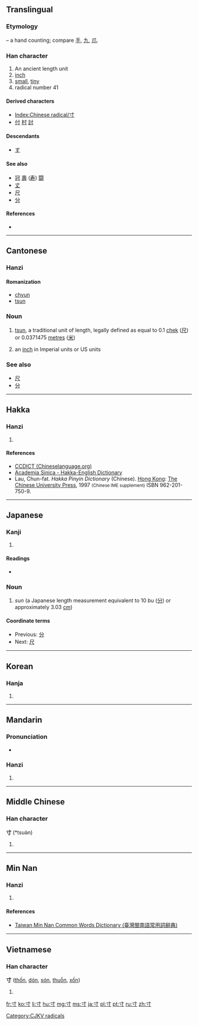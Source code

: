 {{also|手}}
==Translingual==
{{stroke order|strokes=3}}
{{stroke order|type=animate}}

===Etymology===
{{liushu|i}} – a hand counting; compare [[手]], [[九]], [[爪]].

{{Han etyl}}

===Han character===
{{Han char|rn=41|rad=寸|as=00|sn=3|four=4030<sub>0</sub>|canj=木戈 (DI)}}

# An ancient length unit
# [[inch]]
# [[small]], [[tiny]]
# radical number 41

====Derived characters====
* [[Index:Chinese radical/寸]]
* [[付]] [[村]] [[討]]

====Descendants====
* [[す]]

====See also====
* [[冠]] [[壽]] ([[寿]]) [[闘]]
* [[丈]]
* [[尺]]
* [[分]]

====References====
* {{Han ref|kx=0293.320|dkj=07411|dj=0581.040|hdz=10503.080|uh=5BF8|ud=23544|bh=A46F|bd=42095}}

----

==Cantonese==

===Hanzi===
{{yue-hanzi|jyut=cyun3|y=chyun3}}

====Romanization====
* [[chyun]]
* [[tsun]]

===Noun===
{{yue-noun|ts|tas=寸|jyut=cyun3|rs=寸00}}

# {{context|Hong Kong|lang=yue}} [[tsun]], a traditional unit of length, legally defined as equal to 0.1 [[chek]] ([[尺]]) or 0.0371475 [[metre]]s ([[米]])
# {{context|slang|North American Cantonese|lang=yue}} an [[inch]] in Imperial units or US units

===See also===
* [[尺]]
* [[分]]

----

==Hakka==

===Hanzi===
{{hak-hanzi|poj=tshùn|gd=ts'un<sup>5</sup>|hpy=cun4}}

# {{defn|lang=hak|sort=寸00}}

====References====
*[http://www.chinalanguage.com/dictionaries/?mode=view&view=chardict&query=%E5%AF%B8 CCDICT (Chineselanguage.org)]
*[http://minhakka.ling.sinica.edu.tw/bkg/hakyin/search.php?DETAIL=1&LIMIT=id=52032&dbname=su_tian_1&graph=2 Academia Sinica - Hakka-English Dictionary]
*Lau, Chun-fat. ''Hakka Pinyin Dictionary'' (Chinese). [[Hong Kong]]: [[w:Chinese University of Hong Kong|The Chinese University Press]], 1997 <small>(Chinese IME supplement)</small> ISBN 962-201-750-9.

----

==Japanese==

===Kanji===
{{ja-kanji|grade=6|rs=寸00}}

# {{defn|lang=ja|sort=寸00}}

====Readings====
* {{ja-readings
|goon=[[すん]] (sun)
|kanon=[[そん]] (son) {{qualifier|non-[[w:Jōyō kanji|Jōyō]] reading}}
|kun=[[はかる]] (hakaru), [[とき]] (toki), [[き]] (ki)}}

===Noun===
{{ja-noun|すん}}

# ''sun'' (a Japanese length measurement equivalent to 10 ''bu'' ([[分]]) or approximately 3.03 [[cm]])

====Coordinate terms====
* Previous: [[分]]
* Next: [[尺]]
----

==Korean==

===Hanja===
{{ko-hanja|hangeul=촌|rv=chon|mr=ch'on|y=chon|eumhun=마디|ehrv=madi|ehmr=madi|ehy=mati}}

# {{defn|lang=ko|sort=寸00}}

----

==Mandarin==

===Pronunciation===
* {{audio|Zh-cùn.ogg|Audio}}

===Hanzi===
{{cmn-hanzi|pin=[[cùn]] ([[cun4]])|wg=ts'un<sup>4</sup>}}

# {{defn|lang=cmn|sort=寸00}}

----

==Middle Chinese==

===Han character===
'''寸''' (*tsuə̀n)<!--the asterisk indicates that this is a reconstructed pronunciation-->

# {{defn|lang=ltc|sort=寸00}}

----

==Min Nan==

===Hanzi===
{{nan-hanzi|poj=|tlpa=tshùn (tshun<sup>3</sup>}}

# {{defn|lang=nan|sort=寸00}}

====References====
*[http://twblg.dict.edu.tw/holodict_new/result_detail.jsp?n_no=202&curpage=1&sample=%E5%AF%B8&radiobutton=1&querytarget=1&limit=20&pagenum=1&rowcount=6 Taiwan Min Nan Common Words Dictionary (臺灣閩南語常用詞辭典)]

----

==Vietnamese==

===Han character===
'''寸''' ([[thốn]], [[dón]], [[són]], [[thuỗn]], [[xốn]])

# {{defn|lang=vi}}

[[Category:CJKV radicals]]

[[fr:寸]]
[[ko:寸]]
[[li:寸]]
[[hu:寸]]
[[mg:寸]]
[[ms:寸]]
[[ja:寸]]
[[pl:寸]]
[[pt:寸]]
[[ru:寸]]
[[zh:寸]]